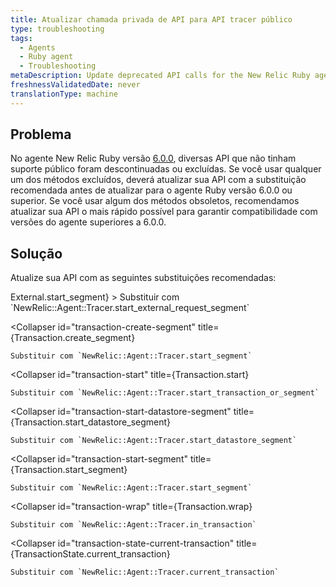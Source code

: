 ```yaml
---
title: Atualizar chamada privada de API para API tracer público
type: troubleshooting
tags:
  - Agents
  - Ruby agent
  - Troubleshooting
metaDescription: Update deprecated API calls for the New Relic Ruby agent.
freshnessValidatedDate: never
translationType: machine
---
```


## Problema

No agente New Relic Ruby versão [6.0.0](/docs/releases/ruby), diversas API que não tinham suporte público foram descontinuadas ou excluídas. Se você usar qualquer um dos métodos excluídos, deverá atualizar sua API com a substituição recomendada antes de atualizar para o agente Ruby versão 6.0.0 ou superior. Se você usar algum dos métodos obsoletos, recomendamos atualizar sua API o mais rápido possível para garantir compatibilidade com versões do agente superiores a 6.0.0.

## Solução

Atualize sua API com as seguintes substituições recomendadas:

<CollapserGroup>
  <Collapser
    id="external-start-segment"
    title={<InlineCode>External.start_segment</InlineCode>}
  >
    Substituir com `NewRelic::Agent::Tracer.start_external_request_segment`
  </Collapser>

  <Collapser
    id="transaction-create-segment"
    title={<InlineCode>Transaction.create_segment</InlineCode>}
  >
    Substituir com `NewRelic::Agent::Tracer.start_segment`
  </Collapser>

  <Collapser
    id="transaction-start"
    title={<InlineCode>Transaction.start</InlineCode>}
  >
    Substituir com `NewRelic::Agent::Tracer.start_transaction_or_segment`
  </Collapser>

  <Collapser
    id="transaction-start-datastore-segment"
    title={<InlineCode>Transaction.start_datastore_segment</InlineCode>}
  >
    Substituir com `NewRelic::Agent::Tracer.start_datastore_segment`
  </Collapser>

  <Collapser
    id="transaction-start-segment"
    title={<InlineCode>Transaction.start_segment</InlineCode>}
  >
    Substituir com `NewRelic::Agent::Tracer.start_segment`
  </Collapser>

  <Collapser
    id="transaction-wrap"
    title={<InlineCode>Transaction.wrap</InlineCode>}
  >
    Substituir com `NewRelic::Agent::Tracer.in_transaction`
  </Collapser>

  <Collapser
    id="transaction-state-current-transaction"
    title={<InlineCode>TransactionState.current_transaction</InlineCode>}
  >
    Substituir com `NewRelic::Agent::Tracer.current_transaction`
  </Collapser>
</CollapserGroup>
